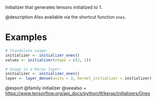 Initializer that generates tensors initialized to 1.

@description
Also available via the shortcut function `ones`.

# Examples
```r
# Standalone usage:
initializer <- initializer_ones()
values <- initializer(shape = c(2, 2))
```

```r
# Usage in a Keras layer:
initializer <- initializer_ones()
layer <- layer_dense(units = 3, kernel_initializer = initializer)
```

@export
@family initializer
@seealso
+ <https://www.tensorflow.org/api_docs/python/tf/keras/initializers/Ones>
